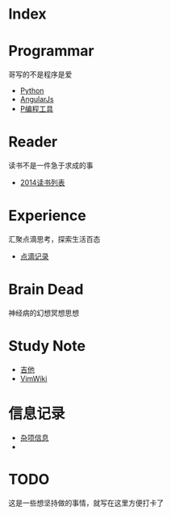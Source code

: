 = Index=
= Programmar  =
哥写的不是程序是爱
* [[Python]]
* [[AngularJs]]
* [[P编程工具]]  

= Reader =
读书不是一件急于求成的事
* [[2014读书列表]]

= Experience = 
汇聚点滴思考，探索生活百态
* [[点滴记录]]

= Brain Dead =
神经病的幻想冥想思想

= Study Note = 
* [[吉他]]
* [[VimWiki]]

= 信息记录 =
* [[杂项信息]]
*

= TODO = 
这是一些想坚持做的事情，就写在这里方便打卡了


